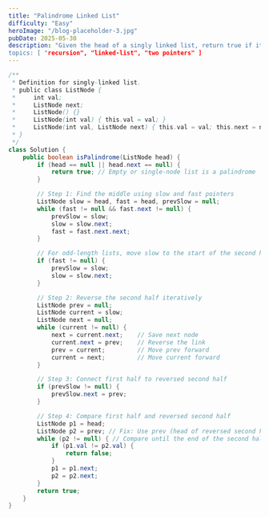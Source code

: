 ```yaml
---
title: "Palindrome Linked List"
difficulty: "Easy"
heroImage: "/blog-placeholder-3.jpg"
pubDate: 2025-05-30
description: "Given the head of a singly linked list, return true if it is a palindrome or false otherwise.
topics: [ "recursion", "linked-list", "two pointers" ]
---
```


```java
/**
 * Definition for singly-linked list.
 * public class ListNode {
 *     int val;
 *     ListNode next;
 *     ListNode() {}
 *     ListNode(int val) { this.val = val; }
 *     ListNode(int val, ListNode next) { this.val = val; this.next = next; }
 * }
 */
class Solution {
    public boolean isPalindrome(ListNode head) {
        if (head == null || head.next == null) {
            return true; // Empty or single-node list is a palindrome
        }

        // Step 1: Find the middle using slow and fast pointers
        ListNode slow = head, fast = head, prevSlow = null;
        while (fast != null && fast.next != null) {
            prevSlow = slow;
            slow = slow.next;
            fast = fast.next.next;
        }

        // For odd-length lists, move slow to the start of the second half
        if (fast != null) {
            prevSlow = slow;
            slow = slow.next;
        }

        // Step 2: Reverse the second half iteratively
        ListNode prev = null;
        ListNode current = slow;
        ListNode next = null;
        while (current != null) {
            next = current.next;    // Save next node
            current.next = prev;    // Reverse the link
            prev = current;         // Move prev forward
            current = next;         // Move current forward
        }

        // Step 3: Connect first half to reversed second half
        if (prevSlow != null) {
            prevSlow.next = prev;
        }

        // Step 4: Compare first half and reversed second half
        ListNode p1 = head;
        ListNode p2 = prev; // Fix: Use prev (head of reversed second half), not prevSlow
        while (p2 != null) { // Compare until the end of the second half
            if (p1.val != p2.val) {
                return false;
            }
            p1 = p1.next;
            p2 = p2.next;
        }
        return true;
    }
}
```